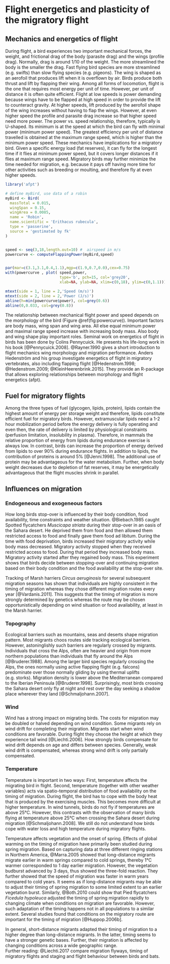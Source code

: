# Flight energetics and plasticity of the migratory flight {#Sec:MechanicsEnergetics}

## Mechanics and energetics of flight

During flight, a bird experiences two important mechanical forces, the weight, and frictional drag of the body (parasite drag) and the wings (profile drag). Normally, drag is around 1/10 of the weight. The more streamlined the body is the smaller the drag. Fast flying bird species are more streamlined (e.g. swifts) than slow flying species (e.g. pigeons). The wing is shaped as an aerofoil that produces lift when it is overflown by air. Birds produce both thrust and lift by flapping their wing. 
Among all forms of locomotion, flight is the one that requires most energy per unit of time. However, per unit of distance it is often quite efficient. Flight at low speeds is power demanding because wings have to be flapped at high speed in order to provide the lift to counteract gravity. At higher speeds, lift produced by the aerofoil shape of the wing increases without having to flap the wings. However, at even higher speed the profile and parasite drag increase so that higher speed need more power. The power vs. speed relationship, therefore, typically is U-shaped. Its minimum is at the speed at which the bird can fly with minimal power (minimum power speed). The greatest efficiency per unit of distance travelled is obtained at the maximum range speed, which is higher than the minimum power speed. These mechanics have implications for a migratory bird. Given a specific energy load (fat reserves), it can fly for the longest time if it flies at minimum power speed, but it covers longer distances if it flies at maximum range speed. Migratory birds may further minimize the time needed for migration, e.g. because it pays off having more time for other activities such as breeding or moulting, and therefore fly at even higher speeds.

```r

library('afpt')

# define myBird, use data of a robin
myBird <- Bird(
  massTotal = 0.015, 
  wingSpan = 0.15, 
  wingArea = 0.0085,
  name = 'Robin',
  name.scientific = 'Erithacus rubecula',
  type = 'passerine',
  source = 'gestimated by fk'
)


speed <- seq(3,18,length.out=10) #  airspeed in m/s
powercurve <- computeFlappingPower(myBird,speed)


par(mar=c(3.1,3.1,0.4,1.1),mgp=c(1.9,0.7,0.0),cex=0.75)
with(powercurve , plot( speed,power, 
                        type='b', pch=15, col='grey20', 
                        xlab=NA, ylab=NA, xlim=c(0,18), ylim=c(0,1.1)))

mtext(side = 1, line = 2,'Speed (m/s)')
mtext(side = 2, line = 2,'Power (J/s)')
abline(h=min(powercurve$power), col=grey(0.6))
abline(0,0.033, col=grey(0.8))
``` 
 

The relationship between mechanical flight power and speed depends on the morphology of the bird (Figure \@ref(fig:powercurve)). Important factors are body mass, wing span and wing area. All else equal minimum power and maximal range speed increase with increasing body mass. Also body and wing shape play important roles. 
Seminal work on energetics of flight in birds has been done by Colins Pennycuick. He presents his life-long work in his book [@Pennycuick.2008]. @Rayner.1990 gives a short introduction to flight mechanics wing morphology and migration performance. Anders Hedenström and his group investigate energetics of flight in migratory vertebrates, also including flapping flight [@Hedenstrom.1998; @Hedenstrom.2009; @KleinHeerenbrink.2015]. They provide an R-package that allows exploring relationships between morphology and flight energetics (afpt).


## Fuel for migratory flights
Among the three types of fuel (glycogen, lipids, protein), lipids contain the highest amount of energy per storage weight and therefore, lipids constitute efficient fuel for migratory birds. However, extramuscular lipids need a 1-2 hour mobilization period before the energy delivery is fully operating and even then, the rate of delivery is limited by physiological constraints (perfusion limitation, insolubility in plasma). Therefore, in mammals the relative proportion of energy from lipids during endurance exercise is always low. In contrast, birds can increase the proportion of energy derived from lipids to over 90% during endurance flights. In addition to lipids, the contribution of proteins is around 5% [@Jenni.1998]. The additional use of protein may be advantageous for the water metabolism. Further, when body weight decreases due to depletion of fat reserves, it may be energetically advantageous that the flight muscles shrink in parallel.

##	Influences on migration
###	Endogeneous and exogeneous factors
How long birds stop-over is influenced by their body condition, food availability, time constraints and weather situation. @Biebach.1985 caught Spotted flycatchers *Muscicapa striata* during their stop-over in an oasis of the Sahara desert. He deprived them from food and then allowed them restricted access to food and finally gave them food ad libitum. During the time with food deprivation, birds increased their migratory activity while body mass decreased. Migratory activity stopped when they received restricted access to food. During that period they increased body mass. Migratory activity started after they regained body mass. This experiment shows that birds decide between stopping-over and continuing migration based on their body condition and the food availability at the stop-over site.

Tracking of Marsh harriers *Circus aeruginosis* for several subsequent migration seasons has shown that individuals are highly consistent in the timing of migration whereas they chose different migration routes every year [@Vardanis.2011]. This suggests that the timing of migration is more strongly determined by genetics whereas the route may be chosen opportunistically depending on wind situation or food availability, at least in the Marsh harrier.  

###	Topography
Ecological barriers such as mountains, seas and deserts shape migration pattern. Most migrants choos routes side tracking ecological barriers. However, astoninglishly such barriers are regularly crossed by migrants. Individuals that cross the Alps, often are heavier and origin from more northern populations than individuals that fly around the Alps [@Bruderer.1988]. Among the larger bird species regularly crossing the Alps, the ones normally using active flapping flight (e.g. falcons) predominate over those normally gliding by using thermal uplifts (e.g. storks).
Migration density is lower above the Mediterranean compared to the Iberian Peninsula [@Bruderer.1998]. 
Surprisingly, most birds crossing the Sahara desert only fly at night and rest over the day seeking a shadow place wherever they land [@Schmaljohann.2007].

###	Wind
Wind has a strong impact on migrating birds. The costs for migration may be doubled or halved depending on wind condition. Some migrants rely on wind drift for completing their migration. Migrants start when wind conditions are favorable. During flight they choose the height at which they experience tail wind [@Liechti.2006]. How strongly birds compensate for wind drift depends on age and differs between species. Generally, weak wind drift is compensated, whereas strong wind drift is only partially compensated. 

###	Temperature 
Temperature is important in two ways: First, temperature affects the migrating bird in flight. Second, temperature (together with other weather variables) acts via spatio-temporal distribution of food availability on the timing of migration. 
During flight, the bird has to cope with the body heat that is produced by the exercising muscles. This becomes more difficult at higher temperature. In wind tunnels, birds do not fly if temperatures are above 25°C. However, this contrasts with the observation of many birds flying at temperature above 25°C when crossing the Sahara desert during migration [@Schmaljohann.2008]. We still do not understand how birds cope with water loss and high temperature during migratory flights. 

Temperature affects vegetation and the onset of spring. Effects of global warming on the timing of migration have primarily been studied during spring migration. Based on capturing data at three different ringing stations in Northern America, @Marra.2005 showed that long-distance migrants migrate earlier in warm springs compared to cold springs, thereby 1°C warmer corresponded to 1 day earlier migration. However, the vegetation budburst advanced by 3 days, thus showed the three-fold reaction. They further showed that the speed of migration was faster in warm years compared to cold years. It seems as if long-distance migrants may be able to adjust their timing of spring migration to some limited extent to an earlier vegetation burst. Similarly, @Both.2010 could show that Pied flycatchers *Ficedula hypoleuca* adjusted the timing of spring migration rapidly to changing climate when conditions on migration are favorable. However, such adaptation of the timing happens not in all populations to a similar extent. Several studies found that conditions on the migratory route are important for the timing of migration [@Huppop.2006b].

In general, short-distance migrants adapted their timing of migration to a higher degree than long-distance migrants. In the latter, timing seems to have a stronger genetic bases. Further, their migration is affected by changing conditions across a wide geographic range.  
Further reading: @Liechti.2017 compare migration flyways, timing of migratory flights and staging and flight behaviour between birds and bats.
